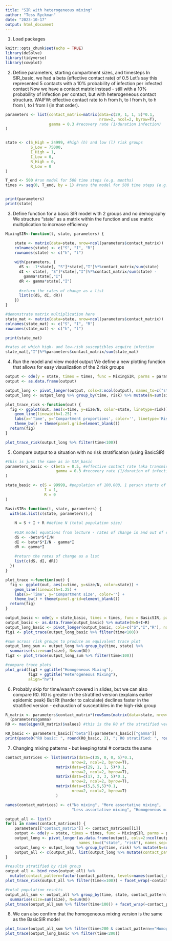 ```yaml
---
title: "SIR with heterogeneous mixing"
author: "Tess Ryckman"
date: "2023-10-17"
output: html_document
---
```


1. Load packages
```r
knitr::opts_chunk$set(echo = TRUE)
library(deSolve) 
library(tidyverse) 
library(cowplot)
```

2. Define parameters, starting compartment sizes, and timesteps
In SIR_basic, we had a beta (effective contact rate) of 0.5
Let's say this represented 5 contacts with a 10% probability of infection per infected contact
Now we have a contact matrix instead - still with a 10% probability of infection per contact, but with heterogeneous contact structure. WAIFW: effective contact rate to h from h, to l from h, to h from l, to l from l (in that order).
```r
parameters <- list(contact_matrix=matrix(data=c(29, 1, 1, 5)*0.1, 
                                         nrow=2, ncol=2, byrow=T), 
                   gamma = 0.3 #recovery rate (1/duration infection)
)


state <- c(S_High = 24999, #high (h) and low (l) risk groups
           S_Low = 75000,
           I_High = 1, 
           I_Low = 0,
           R_High = 0,
           R_Low = 0
)

T_end <- 500 #run model for 500 time steps (e.g. months)
times <- seq(0, T_end, by = 1) #runs the model for 500 time steps (e.g. months), and computes output at each time step 


print(parameters)
print(state)
```


3. Define function for a basic SIR model with 2 groups and no demography
We structure "state" as a matrix within the function and use matrix multiplication to increase efficiency
```r
MixingSIR<-function(t, state, parameters) {

    state <- matrix(data=state, nrow=ncol(parameters$contact_matrix))
    colnames(state) <- c("S", "I", "R")
    rownames(state) <- c("h", "l")
    
    with(parameters, {
      dS <- -1*state[, "S"]*state[,"I"]%*%contact_matrix/sum(state) 
      dI <- state[, "S"]*state[,"I"]%*%contact_matrix/sum(state) -
        gamma*state[,"I"]
      dR <- gamma*state[,"I"]
      
      #return the rates of change as a list
      list(c(dS, dI, dR)) 
    })
}

#demonstrate matrix multiplication here
state_mat <- matrix(data=state, nrow=ncol(parameters$contact_matrix))
colnames(state_mat) <- c("S", "I", "R")
rownames(state_mat) <- c("h", "l")

print(state_mat)

#rates at which high- and low-risk susceptibles acquire infection
state_mat[,"I"]%*%parameters$contact_matrix/sum(state_mat)
```


4. Run the model and view model output
We define a new plotting function that allows for easy visualization of the 2 risk groups
```r
output <- ode(y = state, times = times, func = MixingSIR, parms = parameters)
output <- as.data.frame(output) 

output_long <- pivot_longer(output, cols=2:ncol(output), names_to=c("state", "risk"), names_sep="_", values_to="size")
output_long <- output_long %>% group_by(time, risk) %>% mutate(N=sum(size))

plot_trace_risk <-function(out) {
  fig <- ggplot(out, aes(x=time, y=size/N, color=state, linetype=risk)) + 
    geom_line(linewidth=1.25) +
    labs(x='Time', y='Compartment proportions', color='', linetype='Risk') +
    theme_bw() + theme(panel.grid=element_blank())
  return(fig)
}

plot_trace_risk(output_long %>% filter(time<100))
```

5. Compare output to a situation with no risk stratification (using BasicSIR)
```r

#this is just the same as in SIR_basic
parameters_basic <- c(beta = 0.5, #effective contact rate (aka transmission rate)
                      gamma = 0.3 #recovery rate (1/duration of infection)
)

state_basic <- c(S = 99999, #population of 100,000, 1 person starts of infected
                 I = 1, 
                 R = 0
)

BasicSIR<-function(t, state, parameters) {
  with(as.list(c(state, parameters)),{ 
    
    N = S + I + R #define N (total population size)
    
    #SIR model equations from lecture - rates of change in and out of each compartment 
    dS <- -beta*S*I/N
    dI <- beta*S*I/N - gamma*I
    dR <- gamma*I
    
    #return the rates of change as a list
    list(c(dS, dI, dR)) 
  })
}

plot_trace <-function(out) {
  fig <- ggplot(out, aes(x=time, y=size/N, color=state)) + 
    geom_line(linewidth=1.25) +
    labs(x='Time', y='Compartment size', color='') +
    theme_bw() + theme(panel.grid=element_blank())
  return(fig)
}

output_basic <- ode(y = state_basic, times = times, func = BasicSIR, parms = parameters_basic)
output_basic <- as.data.frame(output_basic) %>% mutate(N=S+I+R)
output_long_basic <- pivot_longer(output_basic, cols=c("S","I","R"), names_to="state", values_to="size")
fig1 <- plot_trace(output_long_basic %>% filter(time<100))

#sum across risk groups to produce an equivalent trace plot
output_long_sum <- output_long %>% group_by(time, state) %>% 
  summarise(size=sum(size), N=sum(N))
fig2 <- plot_trace(output_long_sum %>% filter(time<100))

#compare trace plots
plot_grid(fig1 + ggtitle("Homogeneous Mixing"), 
          fig2 + ggtitle("Heterogeneous Mixing"),
          align="hv")
```

6. Probably skip for time/wasn't covered in slides, but we can also compare R0.
R0 is greater in the stratified version (explains earlier epidemic peak)
But Rt (harder to calculate) declines faster in the stratified version - exhaustion of susceptibles in the high-risk group
```r
R_matrix <- parameters$contact_matrix*(rowSums(matrix(data=state, nrow=ncol(parameters$contact_matrix)))/sum(state))/
  (parameters$gamma)
R0 <- max(eigen(R_matrix)$values) #this is the R0 of the stratified version

R0_basic <- parameters_basic[["beta"]]/parameters_basic[["gamma"]]
print(paste0("R0 basic: ", round(R0_basic, 2), "; R0 stratified: ", round(R0, 2)))
```


7. Changing mixing patterns - but keeping total # contacts the same
```r
contact_matrices <- list(matrix(data=c(35, 0, 0, 5)*0.1,
                             nrow=2, ncol=2, byrow=T),
                      matrix(data=c(29, 1, 1, 5)*0.1, 
                             nrow=2, ncol=2, byrow=T),
                      matrix(data=c(17, 3, 3, 5)*0.1,
                             nrow=2, ncol=2, byrow=T),
                      matrix(data=c(5,5,5,5)*0.1,
                             nrow=2, ncol=2, byrow=T)
                      )

names(contact_matrices) <- c("No mixing", "More assortative mixing", 
                             "Less assortative mixing", "Homogeneous mixing")

output_all <- list()
for(i in names(contact_matrices)) {
    parameters[["contact_matrix"]] <- contact_matrices[[i]]
    output <- ode(y = state, times = times, func = MixingSIR, parms = parameters)
    output_long <- pivot_longer(as.data.frame(output), cols=2:ncol(output), 
                                names_to=c("state", "risk"), names_sep="_", values_to="size")
    output_long <- output_long %>% group_by(time, risk) %>% mutate(N=sum(size))
    output_all <- c(output_all, list(output_long %>% mutate(contact_pattern=i)))
}

#results stratified by risk group
output_all <- bind_rows(output_all) %>%
  mutate(contact_pattern=factor(contact_pattern, levels=names(contact_matrices)))
plot_trace_risk(output_all %>% filter(time<=100)) + facet_wrap(~contact_pattern)

#total population results
output_all_sum <- output_all %>% group_by(time, state, contact_pattern) %>% 
  summarise(size=sum(size), N=sum(N))
plot_trace(output_all_sum %>% filter(time<100)) + facet_wrap(~contact_pattern)
```


8. We can also confirm that the homogeneous mixing version is the same as the BasicSIR model
```r
plot_trace(output_all_sum %>% filter(time<200 & contact_pattern=="Homogeneous mixing"))
plot_trace(output_long_basic %>% filter(time<200))
```

